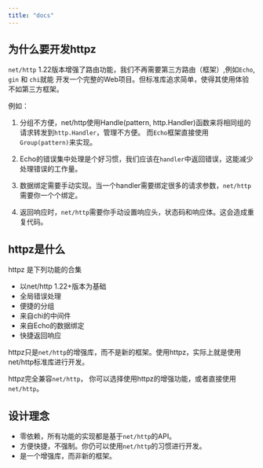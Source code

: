 ```yaml
---
title: "docs"
---
```


## 为什么要开发httpz

`net/http` 1.22版本增强了路由功能，我们不再需要第三方路由（框架）,例如`Echo`, `gin` 和 `chi`就能
开发一个完整的Web项目。但标准库追求简单，使得其使用体验不如第三方框架。

例如：

1. 分组不方便，net/http使用Handle(pattern, http.Handler)函数来将相同组的请求转发到`http.Handler`，管理不方便。
而`Echo`框架直接使用`Group(pattern)`来实现。

2. Echo的错误集中处理是个好习惯，我们应该在`handler`中返回错误，这能减少处理错误的工作量。

3. 数据绑定需要手动实现。当一个handler需要绑定很多的请求参数，`net/http`需要你一个个绑定。

4. 返回响应时，`net/http`需要你手动设置响应头，状态码和响应体。这会造成重复代码。


## httpz是什么

httpz 是下列功能的合集

  - 以net/http 1.22+版本为基础
  - 全局错误处理
  - 便捷的分组
  - 来自chi的中间件
  - 来自Echo的数据绑定
  - 快捷返回响应

httpz只是`net/http`的增强库，而不是新的框架。使用httpz，实际上就是使用net/http标准库进行开发。

httpz完全兼容`net/http`，
你可以选择使用httpz的增强功能，或者直接使用`net/http`。

## 设计理念

- 零依赖，所有功能的实现都是基于`net/http`的API。
- 方便快捷，不强制。你仍可以使用`net/http`的习惯进行开发。
- 是一个增强库，而非新的框架。
